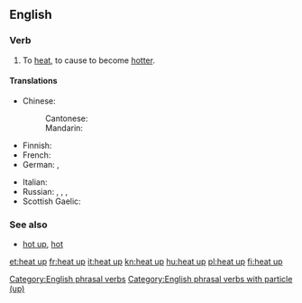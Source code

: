==English==

===Verb===
{{en-verb|head=[[heat]] [[up]]|heats up|heating up|heated up|heated up}}

# To [[heat]], to cause to become [[hotter]].

====Translations====
{{trans-top|cause to become hotter}}
* Chinese:
*: Cantonese: {{t-check|yue|整熱|tr=zing2 jit6}}
*: Mandarin: {{t-needed|cmn}}
* Finnish: {{t+|fi|lämmittää}}
* French: {{t+|fr|chauffer}}
* German: {{t+|de|erhitzen}}, {{t|de|aufheizen}}
{{trans-mid}}
* Italian: {{t|it|scaldare}}
* Russian: {{t+|ru|разогревать|impf|tr=razogrevátʹ|sc=Cyrl}}, {{t+|ru|разогреть|pf|tr=razogrétʹ|sc=Cyrl}}, {{t+|ru|подогревать|impf|tr=podogrevátʹ|sc=Cyrl}}, {{t+|ru|подогреть|pf|tr=podogrétʹ|sc=Cyrl}}
* Scottish Gaelic: {{t|gd|teasaich}}
{{trans-bottom}}

===See also===
* [[hot up]], [[hot#Verb|hot]]

[[Category:English phrasal verbs]]
[[Category:English phrasal verbs with particle (up)]]

[[et:heat up]]
[[fr:heat up]]
[[it:heat up]]
[[kn:heat up]]
[[hu:heat up]]
[[pl:heat up]]
[[fi:heat up]]